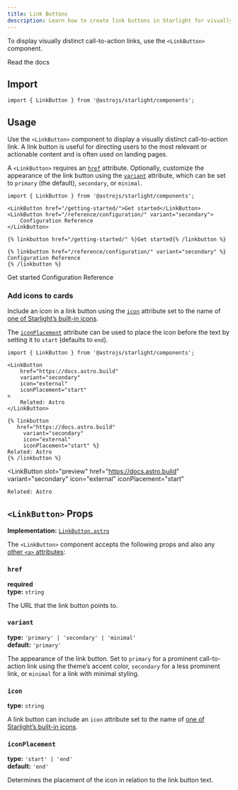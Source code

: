 ```yaml
---
title: Link Buttons
description: Learn how to create link buttons in Starlight for visually distinct call-to-action links.
---
```



To display visually distinct call-to-action links, use the `<LinkButton>` component.


<Preview>

<LinkButton slot="preview" href="/getting-started/">
	Read the docs
</LinkButton>

</Preview>

## Import

```tsx
import { LinkButton } from '@astrojs/starlight/components';
```

## Usage

Use the `<LinkButton>` component to display a visually distinct call-to-action link.
A link button is useful for directing users to the most relevant or actionable content and is often used on landing pages.

A `<LinkButton>` requires an [`href`](#href) attribute.
Optionally, customize the appearance of the link button using the [`variant`](#variant) attribute, which can be set to `primary` (the default), `secondary`, or `minimal`.

<Preview>

```mdx
import { LinkButton } from '@astrojs/starlight/components';

<LinkButton href="/getting-started/">Get started</LinkButton>
<LinkButton href="/reference/configuration/" variant="secondary">
	Configuration Reference
</LinkButton>
```

<Fragment slot="markdoc">

```markdoc
{% linkbutton href="/getting-started/" %}Get started{% /linkbutton %}

{% linkbutton href="/reference/configuration/" variant="secondary" %}
Configuration Reference
{% /linkbutton %}
```

</Fragment>

<Fragment slot="preview">
	<LinkButton href="/getting-started/">Get started</LinkButton>
	<LinkButton href="/reference/configuration/" variant="secondary">
		Configuration Reference
	</LinkButton>
</Fragment>

</Preview>

### Add icons to cards

Include an icon in a link button using the [`icon`](#icon) attribute set to the name of [one of Starlight’s built-in icons](/reference/icons/#all-icons).

The [`iconPlacement`](#iconplacement) attribute can be used to place the icon before the text by setting it to `start` (defaults to `end`).

<Preview>

```mdx {8-9}
import { LinkButton } from '@astrojs/starlight/components';

<LinkButton
	href="https://docs.astro.build"
	variant="secondary"
	icon="external"
	iconPlacement="start"
>
	Related: Astro
</LinkButton>
```

<Fragment slot="markdoc">

```markdoc {6-7}
{% linkbutton
   href="https://docs.astro.build"
	 variant="secondary"
	 icon="external"
	 iconPlacement="start" %}
Related: Astro
{% /linkbutton %}
```

</Fragment>

<LinkButton
	slot="preview"
	href="https://docs.astro.build"
	variant="secondary"
	icon="external"
	iconPlacement="start"
>
	Related: Astro
</LinkButton>

</Preview>

## `<LinkButton>` Props

**Implementation:** [`LinkButton.astro`](https://github.com/withastro/starlight/blob/main/packages/starlight/user-components/LinkButton.astro)

The `<LinkButton>` component accepts the following props and also any [other `<a>` attributes](https://developer.mozilla.org/en-US/docs/Web/HTML/Element/a):

### `href`

**required**  
**type:** `string`

The URL that the link button points to.

### `variant`

**type:** `'primary' | 'secondary' | 'minimal'`  
**default:** `'primary'`

The appearance of the link button.
Set to `primary` for a prominent call-to-action link using the theme’s accent color, `secondary` for a less prominent link, or `minimal` for a link with minimal styling.

### `icon`

**type:** `string`

A link button can include an `icon` attribute set to the name of [one of Starlight’s built-in icons](/reference/icons/#all-icons).

### `iconPlacement`

**type:** `'start' | 'end'`  
**default:** `'end'`

Determines the placement of the icon in relation to the link button text.
